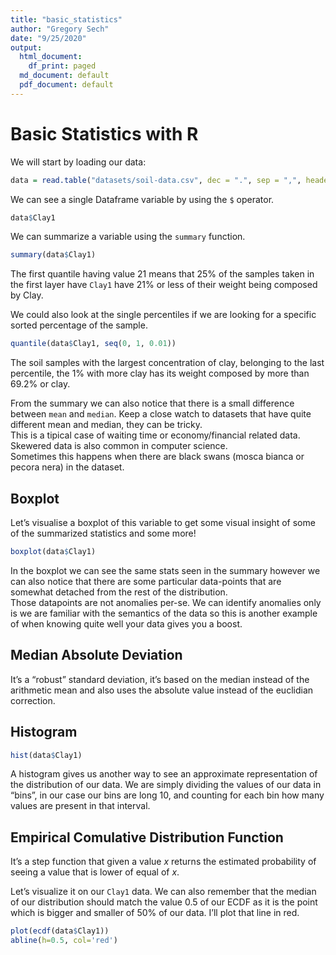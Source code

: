 ```yaml
---
title: "basic_statistics"
author: "Gregory Sech"
date: "9/25/2020"
output:
  html_document:
    df_print: paged
  md_document: default
  pdf_document: default
---
```


# Basic Statistics with R

We will start by loading our data:
```r
data = read.table("datasets/soil-data.csv", dec = ".", sep = ",", header = TRUE)
```

We can see a single Dataframe variable by using the `$` operator.

```r
data$Clay1
```

We can summarize a variable using the `summary` function.
```r
summary(data$Clay1)
```

The first quantile having value 21 means that 25% of the samples taken in the first layer have `Clay1` have 21% or less of their weight being composed by Clay.  

We could also look at the single percentiles if we are looking for a specific sorted percentage of the sample.
```r
quantile(data$Clay1, seq(0, 1, 0.01))
```

The soil samples with the largest concentration of clay, belonging to the last percentile, the 1% with more clay has its weight composed by more than 69.2% or clay.

From the summary we can also notice that there is a small difference between `mean` and `median`. Keep a close watch to datasets that have quite different mean and median, they can be tricky.  
This is a tipical case of waiting time or economy/financial related data. Skewered data is also common in computer science.  
Sometimes this happens when there are black swans (mosca bianca or pecora nera) in the dataset.

## Boxplot

Let's visualise a boxplot of this variable to get some visual insight of some of the summarized statistics and some more!
```r
boxplot(data$Clay1)
```

In the boxplot we can see the same stats seen in the summary however we can also notice that there are some particular data-points that are somewhat detached from the rest of the distribution.  
Those datapoints are not anomalies per-se. We can identify anomalies only is we are familiar with the semantics of the data so this is another example of when knowing quite well your data gives you a boost.

## Median Absolute Deviation
It's a "robust" standard deviation, it's based on the median instead of the arithmetic mean and also uses the absolute value instead of the euclidian correction.  

## Histogram
```r
hist(data$Clay1)
```
A histogram gives us another way to see an approximate representation of the distribution of our data.
We are simply dividing the values of our data in "bins", in our case our bins are long 10, and counting for each bin how many values are present in that interval.

## Empirical Comulative Distribution Function
It's a step function that given a value $x$ returns the estimated probability of seeing a value that is lower of equal of $x$. 

Let's visualize it on our `Clay1` data. We can also remember that the median of our distribution should match the value 0.5 of our ECDF as it is the point which is bigger and smaller of 50% of our data. I'll plot that line in red.
```r
plot(ecdf(data$Clay1))
abline(h=0.5, col='red')
```
